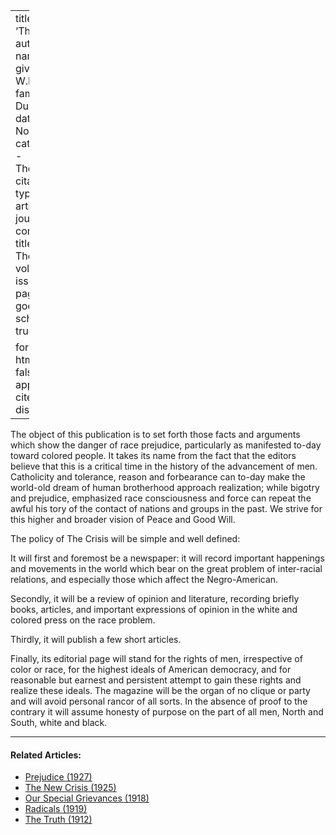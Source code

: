 
---
title: 'The Crisis'
author:
  - name:
      given: W.E.B.
      family: Du Bois
date: Nov. 1910
categories: 
  - The Crisis
citation: 
  type: article-journal
  container-title: The Crisis
  volume: 1
  issue: 1
  page: 10
google-scholar: true

format:
  html:
    toc: false
    appendix-cite-as: display
---


The object of this publication is to set forth those facts and arguments which show the danger of race prejudice, particularly as manifested to-day toward colored people. It takes its name from the fact that the editors believe that this is a critical time in the history of the advancement of men. Catholicity and tolerance, reason and forbearance can to-day make the world-old dream of human brotherhood approach realization; while bigotry and prejudice, emphasized race consciousness and force can repeat the awful his tory of the contact of nations and groups in the past. We strive for this higher and broader vision of Peace and Good Will.     

The policy of <span class = "small-caps">The Crisis</span> will be simple and well defined:       

It will first and foremost be a newspaper: it will record important happenings and movements in the world which bear on the great problem of inter-racial relations, and especially those which affect the Negro-American.     

Secondly, it will be a review of opinion and literature, recording briefly books, articles, and important expressions of opinion in the white and colored press on the race problem.      

Thirdly, it will publish a few short articles.

Finally, its editorial page will stand for the rights of men, irrespective of color or race, for the highest ideals of American democracy, and for reasonable but earnest and persistent attempt to gain these rights and realize these ideals. The magazine will be the organ of no clique or party and will avoid personal rancor of all sorts. In the absence of proof to the contrary it will assume honesty of purpose on the part of all men, North and South, white and black.

<!-- Similar articles start here -->

<hr>
#### Related Articles:

* [Prejudice (1927)](/Volumes/34/09/prejudice.html)
* [The New Crisis (1925)](/Volumes/30/01/new_crisis.html)
* [Our Special Grievances (1918)](/Volumes/16/05/our_special_greivances.html)
* [Radicals (1919)](/Volumes/19/02/radicals.html)
* [The Truth (1912)](/Volumes/05/02/truth.html)

<!-- Similar articles end here -->